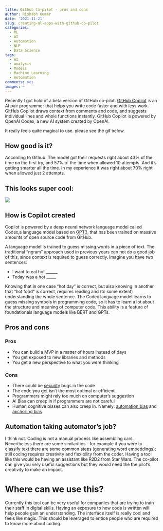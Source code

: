 ```yaml
---
title: Github Co-pilot - pros and cons
author: Rishabh Kumar
date: '2021-11-21'
slug: creating-ml-apps-with-github-co-pilot
categories:
  - ML
  - AI
  - Automation
  - NLP
  - Data Science
tags:
  - AI
  - analysis
  - Models
  - Machine Learning
  - Automation
comments: yes
images: ~
---
```


Recently I got hold of a beta version of GitHub co-pilot. [GitHub Copilot](https://copilot.github.com) is an AI pair programmer that helps you write code faster and with less work. GitHub Copilot draws context from comments and code, and suggests individual lines and whole functions instantly. GitHub Copilot is powered by OpenAI Codex, a new AI system created by OpenAI. 

It really feels quite magical to use. please see the gif below.

## How good is it?
According to Github: The model got their requests right about 43% of the time on the first try, and 57% of the time when allowed 10 attempts. And it’s getting smarter all the time. In my experience it was right about 70% right when allowed just 2 attempts.

## This looks super cool:


![](/post/2021-11-21-creating-ml-apps-with-github-co-pilot_files/My-Movie-1.gif)

## How is Copilot created

Copilot is powered by a deep neural network language model called Codex,a language model based on [GPT3](https://en.wikipedia.org/wiki/GPT-3), that has been trained on massive amounts of open source code from GitHub. 

A language model is trained to guess missing words in a piece of text. The traditional “ngram” approach used in previous years can not do a good job of this, since context is required to guess correctly. Imagine you have two sentences:

- I want to eat hot ______
- Today was a hot _____

Knowing that in one case “hot day” is correct, but also knowing in another that “hot food” is correct, requires reading and (to some extent) understanding the whole sentence. The Codex language model learns to guess missing symbols in programming code, so it has to learn a lot about the structure and meaning of computer code. This ability is a feature of foundationals language models like BERT and GPTs.

## Pros and cons

### Pros
- You can build a MVP in a matter of hours instead of days
- You get exposed to new libraries and methods
- You get a new perspective to what you were thinking


### Cons 
- There could be [security](https://arxiv.org/pdf/2108.09293.pdf) bugs in the code
- The code you get isn't the most optimal or efficient
- Programmers might rely too much on computer's suggestion
- AI Bias can creep in if programmers are not careful
- Human cognitive biases can also creep in. Namely: [automation bias](https://www.paconsulting.com/insights/what-is-automation-bias-how-to-prevent/) and [anchoring bias](https://thedecisionlab.com/biases/anchoring-bias/)

## Automation taking automator's job?
I think not. Coding is not a manual process like assembling cars. Nevertheless there are some similarities - for example if you were to classify text there are some common steps (generating word embeddings); still coding requires  creativity and flexibility from the coder. Having a tool like this would be having an assistant like R2D2 from Star Wars. The co-pilot can give you very useful suggestions but they would need the the pilot's creativity to make an impact.

# Where can we use this?

Currently this tool can be very useful for companies that are trying to train their staff in digital skills. Having an exposure to how code is written will help people gain an understanding. The interface itself is really cool and feels like magic. This should be leveraged to entice people who are required to know more about coding.




